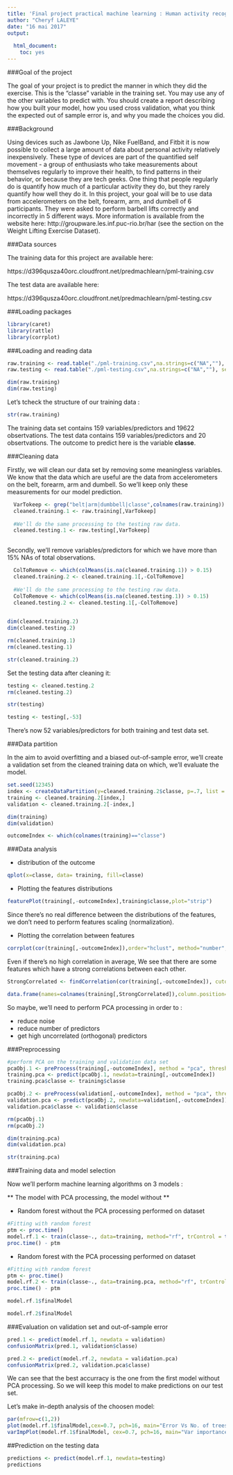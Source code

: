 ---
title: 'Final project practical machine learning : Human activity recognition'
author: "Cheryf LALEYE"
date: "16 mai 2017"
output:
  
  html_document: 
    toc: yes
---


###Goal of the project

The goal of your project is to predict the manner in which they did the exercise. This is the "classe" variable in the training set. You may use any of the other variables to predict with. You should create a report describing how you built your model, how you used cross validation, what you think the expected out of sample error is, and why you made the choices you did.

###Background

Using devices such as Jawbone Up, Nike FuelBand, and Fitbit it is now possible to collect a large amount of data about personal activity relatively inexpensively. These type of devices are part of the quantified self movement - a group of enthusiasts who take measurements about themselves regularly to improve their health, to find patterns in their behavior, or because they are tech geeks. One thing that people regularly do is quantify how much of a particular activity they do, but they rarely quantify how well they do it. In this project, your goal will be to use data from accelerometers on the belt, forearm, arm, and dumbell of 6 participants. They were asked to perform barbell lifts correctly and incorrectly in 5 different ways. More information is available from the website here: http://groupware.les.inf.puc-rio.br/har (see the section on the Weight Lifting Exercise Dataset).

###Data sources

The training data for this project are available here:

https://d396qusza40orc.cloudfront.net/predmachlearn/pml-training.csv

The test data are available here:

https://d396qusza40orc.cloudfront.net/predmachlearn/pml-testing.csv


###Loading packages 

```{r}

library(caret)
library(rattle)
library(corrplot)

```

###Loading and reading data

```{r}

raw.training <- read.table("./pml-training.csv",na.strings=c("NA",""), sep=",", header=T)
raw.testing <- read.table("./pml-testing.csv",na.strings=c("NA",""), sep=",", header=T)

dim(raw.training)
dim(raw.testing)

```

Let's tcheck the structure of our training data : 

```{r}
str(raw.training)

```



The training data set contains 159 variables/predictors and 19622 obsertvations. The test data contains 159 variables/predictors and 20 obsertvations. The outcome to predict here is the variable **classe**.

###Cleaning data 

Firstly, we will clean our data set by removing some meaningless variables. We know that the data which are useful are the data from accelerometers on the belt, forearm, arm and dumbell. So we'll keep only these measurements for our model prediction.



```{r}
  
  VarTokeep <- grep("belt|arm|dumbbell|classe",colnames(raw.training))
  cleaned.training.1 <- raw.training[,VarTokeep]
  
  #We'll do the same processing to the testing raw data.
  cleaned.testing.1 <- raw.testing[,VarTokeep]
  
```

Secondly, we'll remove variables/predictors for which we have more than 15% NAs of total observations.

```{r}
  
  ColToRemove <- which(colMeans(is.na(cleaned.training.1)) > 0.15)
  cleaned.training.2 <- cleaned.training.1[,-ColToRemove]
  
  #We'll do the same processing to the testing raw data.
  ColToRemove <- which(colMeans(is.na(cleaned.testing.1)) > 0.15)
  cleaned.testing.2 <- cleaned.testing.1[,-ColToRemove]
  
```

```{r}

dim(cleaned.training.2)
dim(cleaned.testing.2)

rm(cleaned.training.1)
rm(cleaned.testing.1)

```


```{r}
str(cleaned.training.2)

```

Set the testing data after cleaning it: 

```{r}
testing <- cleaned.testing.2
rm(cleaned.testing.2)

```

```{r}
str(testing)
```

```{r}
testing <- testing[,-53]

```

There's now 52 variables/predictors for both training and test data set.

###Data partition

In the aim to avoid overfitting and a biased out-of-sample error, we'll create a validation set from the cleaned training  data on which, we'll evaluate the model.

```{r}

set.seed(12345)
index <- createDataPartition(y=cleaned.training.2$classe, p=.7, list = F)
training <- cleaned.training.2[index,]
validation <- cleaned.training.2[-index,] 

```

```{r}
dim(training)
dim(validation)

```

```{r}
outcomeIndex <- which(colnames(training)=="classe")

```


###Data analysis 

* distribution of the outcome

```{r}
qplot(x=classe, data= training, fill=classe)

```

* Plotting the features distributions

```{r}
featurePlot(training[,-outcomeIndex],training$classe,plot="strip")

```

Since there's no real difference between the distributions of the features, we don't need to perform features scaling (normalization).

* Plotting the correlation between features

```{r}
corrplot(cor(training[,-outcomeIndex]),order="hclust", method="number",addCoef.col="grey")

```

Even if there's no high correlation in average, We see that there are some features which have a strong correlations between each other.

```{r}
StrongCorrelated <- findCorrelation(cor(training[,-outcomeIndex]), cutoff =.7)

```

```{r}
data.frame(names=colnames(training[,StrongCorrelated]),column.position=StrongCorrelated)

```

So maybe, we'll need to perform PCA processing in order to :

* reduce noise
* reduce number of predictors
* get high uncorrelated (orthogonal) predictors

###Preprocessing

```{r}

#perform PCA on the training and validation data set 
pcaObj.1 <- preProcess(training[,-outcomeIndex], method = "pca", thresh = .95, pcaComp = 27)
training.pca <- predict(pcaObj.1, newdata=training[,-outcomeIndex])
training.pca$classe <- training$classe 

pcaObj.2 <- preProcess(validation[,-outcomeIndex], method = "pca", thresh = .95, pcaComp = 27)
validation.pca <- predict(pcaObj.2, newdata=validation[,-outcomeIndex])
validation.pca$classe <- validation$classe

rm(pcaObj.1)
rm(pcaObj.2)

```

```{r}
dim(training.pca)
dim(validation.pca)

```


```{r}
str(training.pca)

```


###Training data and model selection

Now we'll perform machine learning algorithms on 3 models :

** The model with PCA processing, the model without **

* Random forest without the PCA processing performed on dataset

```{r}
#Fitting with random forest
ptm <- proc.time()
model.rf.1 <- train(classe~., data=training, method="rf", trControl = trainControl(method = "oob"), ntree = 250)
proc.time() - ptm

```

* Random forest with the PCA processing performed on dataset

```{r}
#Fitting with random forest
ptm <- proc.time()
model.rf.2 <- train(classe~., data=training.pca, method="rf", trControl = trainControl(method = "oob"), ntree = 250)
proc.time() - ptm

```


```{r}
model.rf.1$finalModel

```

```{r}
model.rf.2$finalModel

```

###Evaluation on validation set and out-of-sample error

```{r}
pred.1 <- predict(model.rf.1, newdata = validation)
confusionMatrix(pred.1, validation$classe)

```


```{r}
pred.2 <- predict(model.rf.2, newdata = validation.pca)
confusionMatrix(pred.2, validation.pca$classe)

```

We can see that the best accurracy is the one from the first model without PCA processing. So we will keep this model to make predictions on our test set. 

Let's make in-depth analysis of the choosen model:

```{r}
par(mfrow=c(1,2))
plot(model.rf.1$finalModel,cex=0.7, pch=16, main="Error Vs No. of trees")
varImpPlot(model.rf.1$finalModel, cex=0.7, pch=16, main="Var importance - r.forest")

```

##Prediction on the testing data 

```{r}
predictions <- predict(model.rf.1, newdata=testing)
predictions

  
```





